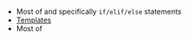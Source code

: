 
* Most of <DisplayChapter chapter='chapter_04' /> and specifically `if/elif/else` statements
* [Templates](/docs/recipes/templates)
* Most of <DisplayChapter chapter='chapter_03' pinpoint='00-30#logic-tests' text='Logic tests' />
